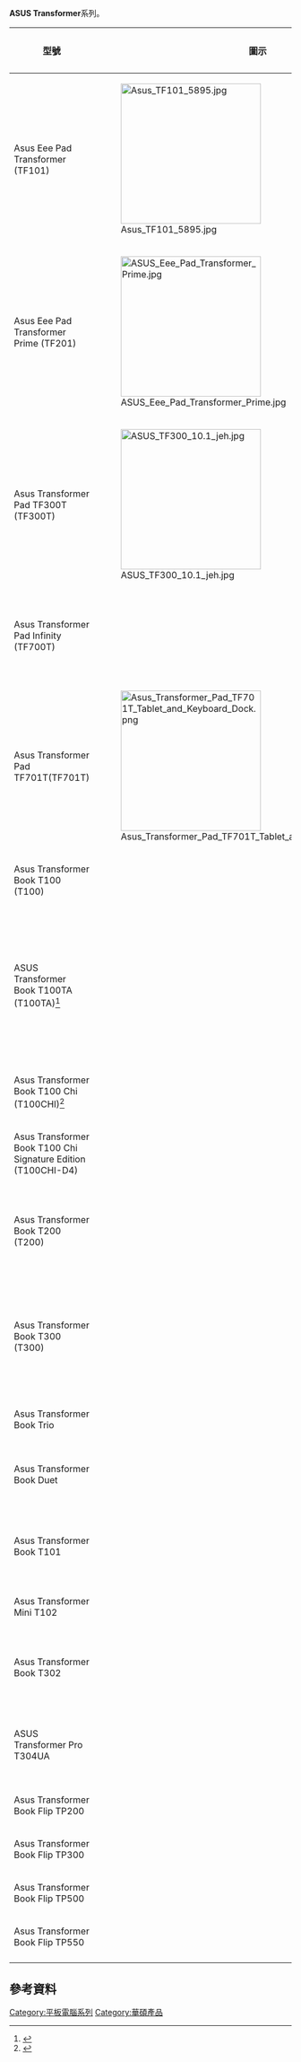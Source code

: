 '''ASUS Transformer'''系列。

{| class="wikitable"
|-
!型號!!圖示!!Release date!!OS!!CPU!!Memory!!Storage
|-
|Asus Eee Pad Transformer (TF101)||[[File:Asus_TF101_5895.jpg|250px]]||2011-03-25||[[Android|Android]] 4.0.3||1 GHz dual-core Nvidia Tegra 2||1GB||Flash memory 16 or 32 GB, microSD slot
|-
|Asus Eee Pad Transformer Prime (TF201)||[[File:ASUS_Eee_Pad_Transformer_Prime.jpg|250px]]|| ||Android 4.1.1||1.3 GHz quad-core Nvidia Tegra 3 T30||1GB||Flash memory 16 or 32 GB, microSD slot
|-
|Asus Transformer Pad TF300T (TF300T)||[[File:ASUS_TF300_10.1_jeh.jpg|250px]]|| ||Android 4.0 (能夠升級到4.2)||1.3 GHz quad-core Nvidia Tegra 3 T30L||1GB||Flash memory 16 or 32 GB, microSD slot
|-
|Asus Transformer Pad Infinity (TF700T)|| || ||Android 4.2.1||1.6 GHz quad-core Cortex-A9 Nvidia Tegra 3 T-33 chipset||1GB||Flash memory 32 or 64 GB, microSD slot
|-
|Asus Transformer Pad TF701T(TF701T)||[[File:Asus_Transformer_Pad_TF701T_Tablet_and_Keyboard_Dock.png|250px]]||November 2013||Android 4.2.2 (能夠升級到4.4.2)||1.9 GHz quad-core Cortex-A15 Nvidia Tegra 4 T114 (Wayne) chipset||2GB||Flash memory 32 or 64 GB, microSD slot
|-
|Asus Transformer Book T100 (T100)|| || || || || ||
|-
|ASUS Transformer Book T100TA (T100TA)<ref>{{cite web |title=ASUS Transformer Book T100TA |url=https://www.asus.com/tw/2-in-1-PCs/ASUS_Transformer_Book_T100TA/Features/ |website=ASUS |accessdate=2020-11-04 |archive-date=2016-06-04 |archive-url=https://web.archive.org/web/20160604192306/http://www.asus.com/tw/2-in-1-PCs/ASUS_Transformer_Book_T100TA/Features/ |dead-url=no }}</ref>|| || ||Windows 8.1||Intel® Bay Trail-T Quad Core Z3740 1.33 GHz Processor<br/>Intel® Bay Trail-T Quad Core Z3775 1.46 GHz Processor||2GB||32 or 64GB eMMC
|-
|Asus Transformer Book T100 Chi (T100CHI)<ref>{{cite web |title=ASUS Transformer Book T100 Chi |url=https://www.asus.com/tw/2-in-1-PCs/ASUS_Transformer_Book_T100_Chi/ |website=ASUS |accessdate=2020-11-04 |archive-date=2020-11-24 |archive-url=https://web.archive.org/web/20201124184441/https://www.asus.com/tw/2-in-1-PCs/ASUS_Transformer_Book_T100_Chi/ |dead-url=no }}</ref>|| || ||Windows 8.1||Intel Atom||2GB||32 or 64GB eMMC
|-
|Asus Transformer Book T100 Chi Signature Edition (T100CHI-D4)|| || ||Windows 8.1||Intel Atom Z3775||2GB||32 or 64GB eMMC
|-
|Asus Transformer Book T200 (T200)|| || ||Windows 8.1 or 8.1 Pro||Intel® Bay Trail-T Quad Core Z3775 1.46 GHz Processor||2GB||32 or 64GB eMMC
|-
|Asus Transformer Book T300 (T300)|| || ||Windows 8.1||Intel® Core™ M 5Y10/5Y71 Processor||LPDDR3 1600 MHz SDRAM, 4 GB, up to 8 GB, OnBoard Memory 2 GB||128 GB ISSD
|-
|Asus Transformer Book Trio|| || ||Windows 8|| || ||
|-
|Asus Transformer Book Duet|| || ||Android 4.2.2<br/>Windows 8.1|| || ||
|-
|Asus Transformer Book T101|| || ||Windows 10 Pro<br/>Windows 10 Home|| || ||
|-
|Asus Transformer Mini T102|| || ||Windows 10 Pro|| || ||
|-
|Asus Transformer Book T302|| || ||Windows 10 Pro<br/>Windows 10 Home|| || ||
|-
|ASUS Transformer Pro T304UA|| || ||Windows 10 Pro<br/>Windows 10 Home|| || ||
|-
|Asus Transformer Book Flip TP200|| || || || || ||
|-
|Asus Transformer Book Flip TP300|| || ||Windows 8.1|| || ||
|-
|Asus Transformer Book Flip TP500|| || || || || ||
|-
|Asus Transformer Book Flip TP550|| || || || || ||
|-
|}

==參考資料==
{{reflist}}

{{Windows tablets}}

[[Category:平板電腦系列|Category:平板電腦系列]]
[[Category:華碩產品|Category:華碩產品]]